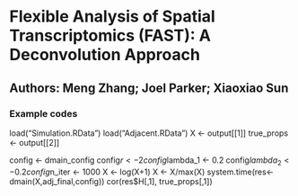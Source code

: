 # Flexible Analysis of Spatial Transcriptomics (FAST): A Deconvolution Approach
## Authors: Meng Zhang; Joel Parker; Xiaoxiao Sun

### Example codes
load("Simulation.RData")
load("Adjacent.RData")
X <- output[[1]]
true_props <-  output[[2]]


config <- dmain_config
config$r <- 2
config$lambda_1 <- 0.2
config$lambda_2 <- 0.2
config$n_iter <- 1000
X <- log(X+1)
X <- X/max(X)
system.time(res<-dmain(X,adj_final,config))
cor(res$H[,1], true_props[,1])
